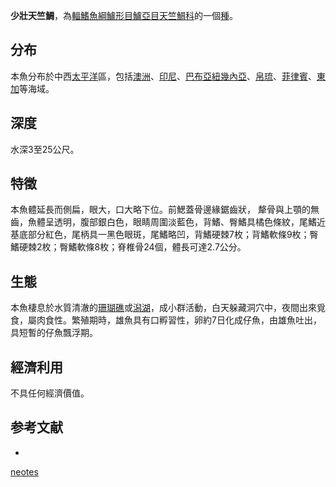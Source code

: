 {{Speciesbox
| name = 少壯天竺鯛
| status = NE
| genus = Apogon
| species = neotes
| authority = Allen, Kuiter & Randall, 1994
| synonyms = 
}}
'''少壯天竺鯛'''，為[[輻鰭魚綱|輻鰭魚綱]][[鱸形目|鱸形目]][[鱸亞目|鱸亞目]][[天竺鯛科|天竺鯛科]]的一個[[種|種]]。

==分布==
本魚分布於中西[[太平洋|太平洋]]區，包括[[澳洲|澳洲]]、[[印尼|印尼]]、[[巴布亞紐幾內亞|巴布亞紐幾內亞]]、[[帛琉|帛琉]]、[[菲律賓|菲律賓]]、[[東加|東加]]等海域。

==深度==
水深3至25公尺。

==特徵==
本魚體延長而側扁，眼大，口大略下位。前鰓蓋骨邊緣鋸齒狀， 犛骨與上顎的無齒，魚體呈透明，腹部銀白色，眼睛周圍淡藍色，背鰭、臀鰭具橘色條紋，尾鰭近基底部分紅色，尾柄具一黑色眼斑，尾鰭略凹，背鰭硬棘7枚；背鰭軟條9枚；臀鰭硬棘2枚；臀鰭軟條8枚；脊椎骨24個，體長可達2.7公分。

==生態==
本魚棲息於水質清澈的[[珊瑚礁|珊瑚礁]]或[[潟湖|潟湖]]，成小群活動，白天躲藏洞穴中，夜間出來覓食，屬肉食性。繁殖期時，雄魚具有口孵習性，卵約7日化成仔魚，由雄魚吐出，具短暫的仔魚飄浮期。

==經濟利用==
不具任何經濟價值。

==参考文献==
*{{FishBase_species|genus=Apogon|species=neotes|year=2011|month=12}}
{{Taxonbar|from=Q1077878}}

[[Category:天竺鯛屬|neotes]]